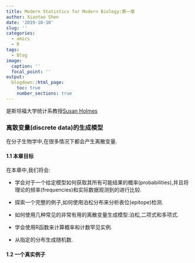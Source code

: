 ```yaml
---
title: Modern Statistics for Modern Biology:第一章
author: Xiaotao Shen
date: '2019-10-10'
slug: ''
categories:
  - omics
  - R
tags:
  - Blog
image:
  caption: ''
  focal_point: ''
output:
  blogdown::html_page:
    toc: true
    number_sections: true
---
```


是斯坦福大学统计系教授[Susan Holmes]()

### 离散变量(discrete data)的生成模型     
  

在分子生物学中,在很多情况下都会产生离散变量.

#### 1.1 本章目标     
  

在本章中,我们将会:

* 学会对于一个给定模型如何获取其所有可能结果的概率(probabilities),并且将理论的频率(frequencies)和实际数据观测到的进行比较.

* 探索一个完整的例子,如何使用泊松分布来分析表位(epitope)检测.

* 如何使用几种常见的非常有用的离散变量生成模型:泊松,二项式和多项式.

* 学会使用R函数来计算概率和计数罕见实例.

* 从指定的分布生成随机数.

#### 1.2 一个真实例子


 

